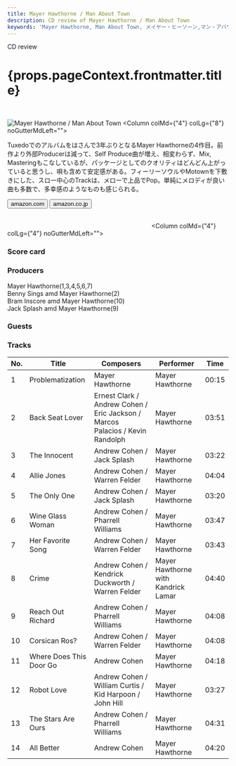 ```yaml
---
title: Mayer Hawthorne / Man About Town
description: CD review of Mayer Hawthorne / Man About Town
keywords: 'Mayer Hawthorne, Man About Town, メイヤー・ヒーソーン,マン・アバウト・タウン'
---
```




<p className="largeP">CD review</p>
<h1 className="h1--no--margin">{props.pageContext.frontmatter.title}</h1>

<br/>
<Row  className="image-card-group">
	<Column colMd={"3"} colLg={"4"} noGutterMdLeft="">
       <ImageCard>

![Mayer Hawthorne / Man About Town](../../images/cd/mayerhawthorne4L.jpg) 
</ImageCard>
	</Column>
	<Column colMd={"4"} colLg={"8"} noGutterMdLeft="">
	<p>
		Tuxedoでのアルバムをはさんで3年ぶりとなるMayer Hawthorneの4作目。前作より外部Producerは減って、Self Produce曲が増え、相変わらず、Mix, Masteringもこなしているが、パッケージとしてのクオリティはどんどん上がっていると思うし、唄も含めて安定感がある。フィーリーソウルやMotownを下敷きにした、スロー中心のTrackは、メローで上品でPop。単純にメロディが良い曲も多数で、多幸感のようなものも感じられる。
	</p>
	<div>
	  <Button className="button-right-mergin"  href="https://amzn.to/3hdNPeJ" kind="primary" size="small" renderIcon={ArrowUpRight24}>
      amazon.com
    </Button>
    <Button className="button-right-mergin"  href="https://amzn.to/2ZoPrfg" kind="secondary" size="small" renderIcon={ArrowUpRight24}>
      amazon.co.jp
    </Button>
	</div>
	<a href="https://geo.music.apple.com/us/album/man-about-town/1181774096?mt=1&app=music&ls=1&at=11lcug" style="display:inline-block;overflow:hidden;background:url(https://linkmaker.itunes.apple.com/ja-jp/lockup.svg?releaseDate=2016-04-08T00:00:00Z&kind=album&bubble=apple_music&style=mono-black) no-repeat;width:180px;height:45px;"></a>
	<a href="https://geo.music.apple.com/us/album/man-about-town/1181774096?app=itunes&at=11lcug" style="display:inline-block;overflow:hidden;background:url(https://linkmaker.itunes.apple.com/ja-jp/badge-lrg.svg?releaseDate=2016-04-08T00:00:00Z&kind=album&bubble=itunes_music) no-repeat;width:140px;height:45px;"></a>
	</Column>
</Row>
<Row >
	<Column colMd={"4"} colLg={"4"} noGutterMdLeft="">
<div>
  <h3>Score card</h3>
	<SliderJS1 value="5" />
  <SliderJS2 value="2" />
	<SliderJS3 value="1" />
  <SliderJS4 value="8" />
</div>
</Column>
<Column colMd={"8"} colLg={"8"} noGutterMdLeft="">
<div>
<h3>Producers</h3>
<p>
Mayer Hawthorne(1,3,4,5,6,7)
<br/>Benny Sings amd Mayer Hawthorne(2)
<br/>Bram Inscore amd Mayer Hawthorne(10)
<br/>Jack Splash amd Mayer Hawthorne(9)
</p>
<h3>Guests</h3>
<p>
</p>
</div>
</Column>
</Row>

<h3>Tracks</h3>

| No. |	 Title                  |	 Composers                                                                   	|	 Performer                          |	 Time	|
| --- |	----------------------- | ----------------------------------------------------------------------------- | ----------------------------------- | ----- |
|	1	  |	Problematization       	| Mayer Hawthorne                                                              	|	Mayer Hawthorne                    	|	00:15 |
|	2	  |	Back Seat Lover        	| Ernest Clark / Andrew Cohen / Eric Jackson / Marcos Palacios / Kevin Randolph	|	Mayer Hawthorne                    	|	03:51 |
|	3	  |	The Innocent           	| Andrew Cohen / Jack Splash                                                   	|	Mayer Hawthorne                    	|	03:22 |
|	4	  |	Allie Jones            	| Andrew Cohen / Warren Felder                                                 	|	Mayer Hawthorne                    	|	04:04 |
|	5	  |	The Only One           	| Andrew Cohen / Jack Splash                                                   	|	Mayer Hawthorne                    	|	03:20 |
|	6	  |	Wine Glass Woman       	| Andrew Cohen / Pharrell Williams                                             	|	Mayer Hawthorne                    	|	03:47 |
|	7	  |	Her Favorite Song      	| Andrew Cohen / Warren Felder                                                 	|	Mayer Hawthorne                    	|	03:43 |
|	8	  |	Crime                  	| Andrew Cohen / Kendrick Duckworth / Warren Felder                            	|	Mayer Hawthorne with Kandrick Lamar	|	04:40 |
|	9	  |	Reach Out Richard      	| Andrew Cohen / Pharrell Williams                                             	|	Mayer Hawthorne                    	|	04:08 |
|	10	|	Corsican Ros?          	| Andrew Cohen / Warren Felder                                                 	|	Mayer Hawthorne                    	|	04:08 |
|	11	|	Where Does This Door Go	| Andrew Cohen                                                                 	|	Mayer Hawthorne                    	|	04:18 |
|	12	|	Robot Love             	| Andrew Cohen / William Curtis / Kid Harpoon / John Hill                      	|	Mayer Hawthorne                    	|	03:27 |
|	13	|	The Stars Are Ours     	| Andrew Cohen / Pharrell Williams                                             	|	Mayer Hawthorne                    	|	04:31 |
|	14	|	All Better             	| Andrew Cohen                                                                 	|	Mayer Hawthorne                    	|	04:20 |
